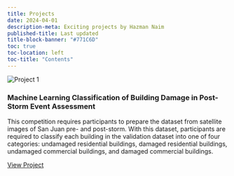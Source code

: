 ```yaml
---
title: Projects
date: 2024-04-01
description-meta: Exciting projects by Hazman Naim
published-title: Last updated
title-block-banner: "#771C6D"
toc: true
toc-location: left
toc-title: "Contents"
---
```


```{=html}
<!DOCTYPE html>
<html lang="en">
<head>
<meta charset="UTF-8">
<meta name="viewport" content="width=device-width, initial-scale=1.0">
<title>My Projects</title>
<link rel="stylesheet" href="styles.css">
</head>
<body>
    <div class="container">
        <!-- Project 1 -->
        <div class="project">
            <img src="machine-learning-classification-of-building-damage/header.jpg" alt="Project 1">
            <h3>Machine Learning Classification of Building Damage in Post-Storm Event Assessment </h3>
            <p>This competition requires participants to prepare the dataset from satellite images of San Juan pre- and post-storm. With this dataset, participants are required to classify each building in the validation dataset into one of four categories: undamaged residential buildings, damaged residential buildings, undamaged commercial buildings, and damaged commercial buildings.</p>
            <a href="https://ey-groupie2024wg.github.io/">View Project</a>
        </div>
    </div>
</body>
</html>
```